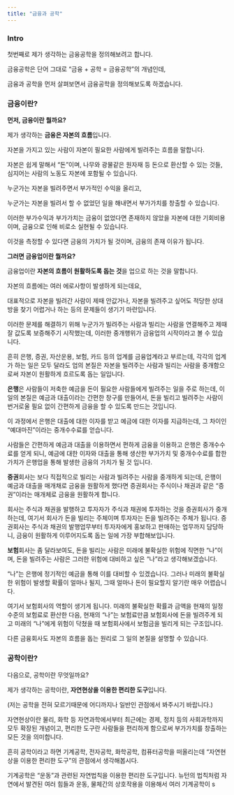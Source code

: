 ```yaml
---
title: "금융과 공학"
---
```


### Intro

첫번째로 제가 생각하는 금융공학을 정의해보려고 합니다.

금융공학은 단어 그대로 "금융 + 공학 = 금융공학"의 개념인데,

금융과 공학을 먼저 살펴보면서 금융공학을 정의해보도록 하겠습니다.

### 금융이란?

**먼저, 금융이란 뭘까요?**

제가 생각하는 **금융은 자본의 흐름**입니다.

자본을 가지고 있는 사람이 자본이 필요한 사람에게 빌려주는 흐름을 말합니다.

자본은 쉽게 말해서 "돈"이며, 나무와 광물같은 원자재 등 돈으로 환산할 수 있는 것들, 심지어는 사람의 노동도 자본에 포함될 수 있습니다.

누군가는 자본을 빌려주면서 부가적인 수익을 올리고,

누군가는 자본을 빌려서 할 수 없었던 일을 해내면서 부가가치를 창출할 수 있습니다.

이러한 부가수익과 부가가치는 금융이 없었다면 존재하지 않았을 자본에 대한 기회비용이며, 금융으로 인해 비로소 실현될 수 있습니다.

이것을 측정할 수 있다면 금융의 가치가 될 것이며, 금융의 존재 이유가 됩니다.

**그러면 금융업이란 뭘까요?**

금융업이란 **자본의 흐름이 원활하도록 돕는 것**을 업으로 하는 것을 말합니다.

자본의 흐름에는 여러 에로사항이 발생하게 되는데요,

대표적으로 자본을 빌려간 사람이 제때 안값거나, 자본을 빌려주고 싶어도 적당한 상대방을 찾기 어렵거나 하는 등의 문제들이 생기기 마련입니다.

이러한 문제를 해결하기 위해 누군가가 빌려주는 사람과 빌리는 사람을 연결해주고 제때 잘 값도록 보증해주기 시작했는데, 이러한 중개행위가 금융업의 시작이라고 볼 수 있습니다.

흔히 은행, 증권, 자산운용, 보험, 카드 등의 업계를 금융업계라고 부르는데, 각각의 업계가 하는 일은 모두 달라도 업의 본질은 자본을 빌려주는 사람과 빌리는 사람을 중개함으로써 자본이 원활하게 흐르도록 돕는 일입니다.

**은행**은 사람들이 저축한 예금을 돈이 필요한 사람들에게 빌려주는 일을 주로 하는데, 이 일의 본질은 예금과 대출이라는 간편한 창구를 만들어서, 돈을 빌리고 빌려주는 사람이 번거로울 필요 없이 간편하게 금융을 할 수 있도록 만드는 것입니다.

이 과정에서 은행은 대출에 대한 이자를 받고 예금에 대한 이자를 지급하는데, 그 차이인 "예대마진"이라는 중개수수료를 얻습니다.

사람들은 간편하게 예금과 대출을 이용하면서 편하게 금융을 이용하고 은행은 중개수수료를 얻게 되니, 예금에 대한 이자와 대출을 통해 생산한 부가가치 및 중개수수료를 합한 가치가 은행업을 통해 발생한 금융의 가치가 될 것 입니다.

**증권**회사는 보다 직접적으로 빌리는 사람과 빌려주는 사람을 중개하게 되는데, 은행이 예금과 대출을 매개채로 금융을 원활하게 했다면 증권회사는 주식이나 채권과 같은 "증권"이라는 매개체로 금융을 원활하게 합니다.

회사는 주식과 채권을 발행하고 투자자가 주식과 채권에 투자하는 것을 증권회사가 중개하는데, 여기서 회사가 돈을 빌리는 주체이며 투자자는 돈을 빌려주는 주체가 됩니다. 증권회사는 주식과 채권의 발행업무부터 투자자에게 홍보하고 판매하는 업무까지 담당하니, 금융이 원활하게 이루어지도록 돕는 일에 가장 부합해보입니다.

**보험**회사는 좀 달라보여도, 돈을 빌리는 사람은 미래에 불확실한 위험에 직면한 "나"이며, 돈을 빌려주는 사람은 그러한 위험에 대비하고 싶은 "나"라고 생각해보겠습니다.

"나"는 은행에 정기적인 예금을 통해 이를 대비할 수 있겠습니다. 그러나 미래의 불확실한 위험이 발생할 확률이 얼마나 될지, 그때 얼마나 돈이 필요할지 알기란 매우 어렵습니다.

여기서 보험회사의 역할이 생기게 됩니다. 미래의 불확실한 확률과 금액을 현재의 일정수준의 보험료로 환산한 다음, 현재의 "나"는 보험료만큼 보험회사에 돈을 빌려주게 되고 미래의 "나"에게 위험이 닥쳤을 때 보험회사에서 보험금을 빌리게 되는 구조입니다.

다른 금융회사도 자본의 흐름을 돕는 원리로 그 일의 본질을 설명할 수 있습니다.

### 공학이란?

다음으로, 공학이란 무엇일까요?

제가 생각하는 공학이란, **자연현상을 이용한 편리한 도구**입니다.

(저는 공학을 전혀 모르기때문에 어디까지나 일반인 관점에서 봐주시기 바랍니다.)

자연현상이란 물리, 화학 등 자연과학에서부터 최근에는 경제, 정치 등의 사회과학까지 모두 확장된 개념이고, 편리한 도구란 사람들을 편리하게 함으로써 부가가치를 창출하는 모든 것을 의미합니다.

흔히 공학이라고 하면 기계공학, 전자공학, 화학공학, 컴퓨터공학을 떠올리는데 "자연현상을 이용한 편리한 도구"의 관점에서 생각해봅시다.

기계공학은 "운동"과 관련된 자연법칙을 이용한 편리한 도구입니다. 뉴턴의 법칙처럼 자연에서 발견된 여러 힘들과 운동, 물체간의 상호작용을 이용해서 여러 기계공학이 s
